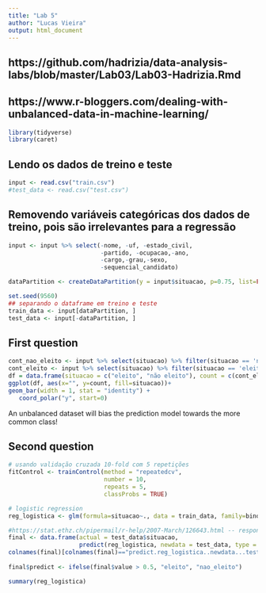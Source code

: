 ```yaml
---
title: "Lab 5"
author: "Lucas Vieira"
output: html_document
---
```


## https://github.com/hadrizia/data-analysis-labs/blob/master/Lab03/Lab03-Hadrizia.Rmd
## https://www.r-bloggers.com/dealing-with-unbalanced-data-in-machine-learning/

```r
library(tidyverse)
library(caret)
```

## Lendo os dados de treino e teste
```r
input <- read.csv("train.csv")
#test_data <- read.csv("test.csv")
```

## Removendo variáveis categóricas dos dados de treino, pois são irrelevantes para a regressão
```r
input <- input %>% select(-nome, -uf, -estado_civil, 
                          -partido, -ocupacao,-ano, 
                          -cargo,-grau,-sexo, 
                          -sequencial_candidato)
```

```r
dataPartition <- createDataPartition(y = input$situacao, p=0.75, list=FALSE)

set.seed(9560)
## separando o dataframe em treino e teste
train_data <- input[dataPartition, ]
test_data <- input[-dataPartition, ]
```

## First question
```r
cont_nao_eleito <- input %>% select(situacao) %>% filter(situacao == 'nao_eleito') %>% nrow()
cont_eleito <- input %>% select(situacao) %>% filter(situacao == 'eleito') %>% nrow()
df = data.frame(situacao = c("eleito", "não eleito"), count = c(cont_eleito, cont_nao_eleito)) 
ggplot(df, aes(x="", y=count, fill=situacao))+
geom_bar(width = 1, stat = "identity") +
   coord_polar("y", start=0)
```

An unbalanced dataset will bias the prediction model towards the more common class!

## Second question
```r
# usando validação cruzada 10-fold com 5 repetições
fitControl <- trainControl(method = "repeatedcv",
                           number = 10,
                           repeats = 5,
                           classProbs = TRUE)
```

```r
# logistic regression
reg_logistica <- glm(formula=situacao~., data = train_data, family=binomial)

#https://stat.ethz.ch/pipermail/r-help/2007-March/126643.html -- response type
final <- data.frame(actual = test_data$situacao,
                    predict(reg_logistica, newdata = test_data, type = "response"))
colnames(final)[colnames(final)=="predict.reg_logistica..newdata...test_data..type....response.."] <- "value"
 
final$predict <- ifelse(final$value > 0.5, "eleito", "nao_eleito")

summary(reg_logistica)
```

